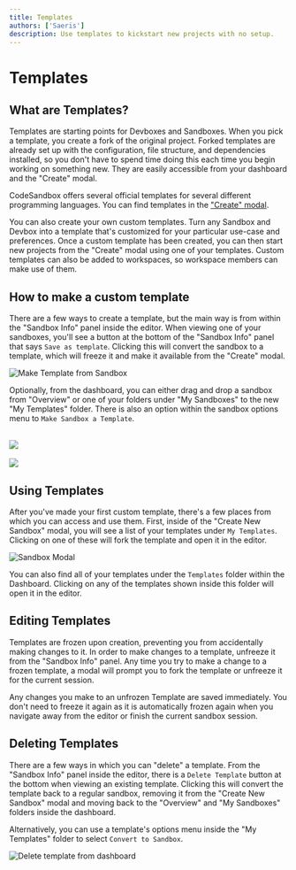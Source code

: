 ```yaml
---
title: Templates
authors: ['Saeris']
description: Use templates to kickstart new projects with no setup.
---
```


# Templates

## What are Templates?

Templates are starting points for Devboxes and Sandboxes. When you pick a template, you create a fork of the original project. Forked templates are already set up with the
configuration, file structure, and dependencies installed, so you don't have to
spend time doing this each time you begin working on something new. They
are easily accessible from your dashboard and the "Create" modal.

CodeSandbox offers several official templates for several different programming languages. You can find templates in the ["Create" modal](https://codesandbox.io/s).

You can also create your own custom templates. Turn any Sandbox and Devbox into a template
that's customized for your particular use-case and preferences. Once a custom
template has been created, you can then start new projects from the "Create" modal using one of your templates. Custom templates can also be added
to workspaces, so workspace members can make use of them.

## How to make a custom template

There are a few ways to create a template, but the main way is from within the
"Sandbox Info" panel inside the editor. When viewing one of your sandboxes,
you'll see a button at the bottom of the "Sandbox Info" panel that says
`Save as template`. Clicking this will convert the sandbox to a template, which
will freeze it and make it available from the "Create" modal.

![Make Template from Sandbox](../images/template-1.jpg)

Optionally, from the dashboard, you can either drag and drop a sandbox from
"Overview" or one of your folders under "My Sandboxes" to the new "My Templates"
folder. There is also an option within the sandbox options menu to
`Make Sandbox a Template`.


<br/>
<Image src={gif1} width={1438} height={790} />
<br/>
<br/>
<Image src={gif2} width={1438} height={790} />

## Using Templates

After you've made your first custom template, there's a few places from which
you can access and use them. First, inside of the "Create New Sandbox" modal,
you will see a list of your templates under `My Templates`. Clicking on one of
these will fork the template and open it in the editor.

![Sandbox Modal](../images/template-4.jpg)

You can also find all of your templates under the `Templates` folder within the
Dashboard. Clicking on any of the templates shown inside this folder will open
it in the editor.

## Editing Templates

Templates are frozen upon creation, preventing you from accidentally making
changes to it. In order to make changes to a template, unfreeze it from the
"Sandbox Info" panel. Any time you try to make a change to a frozen template, a
modal will prompt you to fork the template or unfreeze it for the current
session.

Any changes you make to an unfrozen Template are saved immediately. You don't
need to freeze it again as it is automatically frozen again when you navigate
away from the editor or finish the current sandbox session.

## Deleting Templates

There are a few ways in which you can "delete" a template. From the "Sandbox
Info" panel inside the editor, there is a `Delete Template` button at the bottom
when viewing an existing template. Clicking this will convert the template back
to a regular sandbox, removing it from the "Create New Sandbox" modal and moving
back to the "Overview" and "My Sandboxes" folders inside the dashboard.

Alternatively, you can use a template's options menu inside the "My Templates"
folder to select `Convert to Sandbox`.

![Delete template from dashboard](../images/template-6.jpg)
